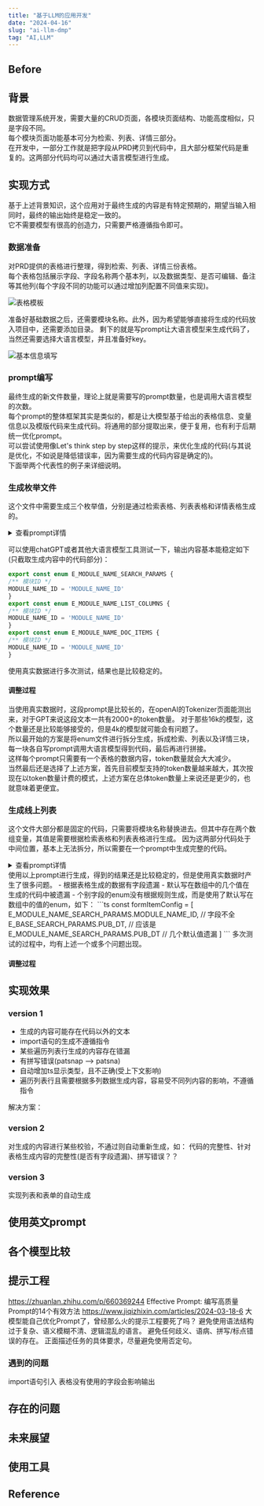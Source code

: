 ```yaml
---
title: "基于LLM的应用开发"
date: "2024-04-16"
slug: "ai-llm-dmp"
tag: "AI,LLM"
---
```


## Before

## 背景
数据管理系统开发，需要大量的CRUD页面，各模块页面结构、功能高度相似，只是字段不同。  
每个模块页面功能基本可分为检索、列表、详情三部分。  
在开发中，一部分工作就是把字段从PRD拷贝到代码中，且大部分框架代码是重复的。这两部分代码均可以通过大语言模型进行生成。

## 实现方式
基于上述背景知识，这个应用对于最终生成的内容是有特定预期的，期望当输入相同时，最终的输出始终是稳定一致的。  
它不需要模型有很高的创造力，只需要严格遵循指令即可。
### 数据准备
对PRD提供的表格进行整理，得到检索、列表、详情三份表格。  
每个表格包括展示字段、字段名称两个基本列，以及数据类型、是否可编辑、备注等其他列(每个字段不同的功能可以通过增加列配置不同值来实现)。

![表格模板](./LLM-dmp/data-template.jpg)

准备好基础数据之后，还需要模块名称。此外，因为希望能够直接将生成的代码放入项目中，还需要添加目录。
剩下的就是写prompt让大语言模型来生成代码了，当然还需要选择大语言模型，并且准备好key。

![基本信息填写](./LLM-dmp/basic-info.jpg)

### prompt编写
最终生成的新文件数量，理论上就是需要写的prompt数量，也是调用大语言模型的次数。  
每个prompt的整体框架其实是类似的，都是让大模型基于给出的表格信息、变量信息以及模版代码来生成代码。将通用的部分提取出来，便于复用，也有利于后期统一优化prompt。    
可以尝试使用像Let's think step by step这样的提示，来优化生成的代码(与其说是优化，不如说是降低错误率，因为需要生成的代码内容是确定的)。  
下面举两个代表性的例子来详细说明。

### 生成枚举文件
这个文件中需要生成三个枚举值，分别是通过检索表格、列表表格和详情表格生成的。    
<details>
  <summary>查看prompt详情</summary>
  <div>
    根据下面表格、模版代码、变量生成一段ts代码，所有显示声明的ts类型都需要保留，模板代码中的常量内容不做任何变更，要求如下：<br/>
    导出三个enum，分别为：<br/>
    enum E_\{转下划线大写(name)}\_SEARCH_PARAMS，enum中的每个枚举成员为检索字段表格中的[转为大写(检索字段)]。<br/>
    enum中的每个枚举成员的值为检索字段表格中的\[转为大写(检索字段)]。<br/>
    enum E_\{转下划线大写(name)}\_LIST_COLUMNS，enum中的每个枚举成员为列表字段表格中的\[转为大写(列表字段)]。<br/>
    enum中的每个枚举成员的值为列表字段表格中的\[转为大写(列表字段)]。<br/>
    enum E_\{转下划线大写(name)}\_DOC_ITEMS，enum中的每个枚举成员为详情字段表格中的\[转为大写(详情字段)]。<br/>
    enum中的每个枚举成员的值为详情字段表格中的\[转为大写(详情字段)]。<br/>
    在每个字段上方一行加/** 注释 \*/格式的注释，内容为该字段在下表中对应的字段名称。<br/>
    模板代码：<br/>
        /** 字段名称 \*/<br/>
        XX_XX = '\[转为大写(检索字段)]';<br/>
    }<br/>
        /** 字段名称 \*/<br/>
        XX_XX = '\[转为大写(列表字段)]';<br/>
    }<br/>
        /** 字段名称 \*/<br/>
        XX_XX = '\[转为大写(详情字段)]';<br/>
    }<br/>
    不生成任何import语句。<br/>
    请逐步思考，给出完整的正确的代码。<br/>
    name=ModuleName<br/>
    列表字段表格：<br/>
    | 列表字段           | 字段名称 | 数据类型   | 备注  |<br/>
    |----------------|------|--------|-----|<br/>
    | module_name_id | 模块ID | string | KEY |<br/>
    检索字段表格：<br/>
    | 检索字段           | 字段名称 | 检索类型   | 备注  |<br/>
    |----------------|------|--------|-----|<br/>
    | module_name_id | 模块ID | string | KEY |<br/>
    详情字段表格：<br/>
    | 详情字段           | 字段名称 | 可编辑 | 所占列数 | 备注  |<br/>
    |----------------|------|-----|------|-----|<br/>
    | module_name_id | 模块ID | 0   | 1    | KEY |<br/>
  </div>
</details>

可以使用chatGPT或者其他大语言模型工具测试一下，输出内容基本能稳定如下(只截取生成内容中的代码部分)：
```ts:title=enum.ts
export const enum E_MODULE_NAME_SEARCH_PARAMS {
/** 模块ID */
MODULE_NAME_ID = 'MODULE_NAME_ID'
}
export const enum E_MODULE_NAME_LIST_COLUMNS {
/** 模块ID */
MODULE_NAME_ID = 'MODULE_NAME_ID'
}
export const enum E_MODULE_NAME_DOC_ITEMS {
/** 模块ID */
MODULE_NAME_ID = 'MODULE_NAME_ID'
}
```
使用真实数据进行多次测试，结果也是比较稳定的。  

#### 调整过程
当使用真实数据时，这段prompt是比较长的，在openAI的Tokenizer页面能测出来，对于GPT来说这段文本一共有2000+的token数量。
对于那些16k的模型，这个数量还是比较能够接受的，但是4k的模型就可能会有问题了。  
所以最开始的方案是将enum文件进行拆分生成，拆成检索、列表以及详情三块，每一块各自写prompt调用大语言模型得到代码，最后再进行拼接。  
这样每个prompt只需要有一个表格的数据内容，token数量就会大大减少。  
当然最后还是选择了上述方案，首先目前模型支持的token数量越来越大，其次按现在以token数量计费的模式，上述方案在总体token数量上来说还是更少的，也就意味着更便宜。

### 生成线上列表
这个文件大部分都是固定的代码，只需要将模块名称替换进去。但其中存在两个数组变量，其值是需要根据检索表格和列表表格进行生成。
因为这两部分代码处于中间位置，基本上无法拆分，所以需要在一个prompt中生成完整的代码。
<details>
  <summary>查看prompt详情</summary>
  <div>
    根据下面表格、模版代码、变量生成一段ts代码，所有显示声明的ts类型都需要保留，模板代码中的常量内容不做任何变更，要求如下：<br/>
    导出一个component，名称为\{name}PreviewList。<br/>
    component中的setup函数中的内容补全规则如下formItemConfig数组值来自于检索字段表格中的\[E_转大写下划线\{name}_SEARCH_PARAMS].\[大写(检索字段)]，以及4个来自E_BASE_SEARCH_PARAMS的基本字段。<br/>
    columns数组值来自于列表字段表格中的\[E_转大写下划线\{name}_LIST_COLUMNS].\[大写(列表字段)]，以及5个来自E_BASE_TABLE_COLUMN的基本字段。<br/>
    常量定义完成，最后return一个组件，名称为Base\{name}ListPage。<br/>
    模板代码：<br/>
    name: '\{name}PreviewList',<br/>
    setup() \{<br/>
    const formItemConfig = \[<br/>
    E_\{转下划线大写(name)}_SEARCH_PARAMS.\{大写(检索字段表格中的检索字段名)},<br/>
    E_BASE_SEARCH_PARAMS.CREATED_BY,<br/>
    E_BASE_SEARCH_PARAMS.CREATED_TIME_RANGE,<br/>
    E_BASE_SEARCH_PARAMS.UPDATED_BY,<br/>
    E_BASE_SEARCH_PARAMS.UPDATED_TIME_RANGE,<br/>
    ];<br/>
    const columns = \[<br/>
    E_\{转下划线大写(name)}_LIST_COLUMNS.\{大写(列表字段)},<br/>
    E_BASE_TABLE_COLUMN.CREATED_TS,<br/>
    E_BASE_TABLE_COLUMN.CREATED_BY,<br/>
    E_BASE_TABLE_COLUMN.UPDATED_TS,<br/>
    E_BASE_TABLE_COLUMN.UPDATED_BY,<br/>
    E_BASE_TABLE_COLUMN.DATA_STATUS,<br/>
    ];<br/>
    return () => \{<br/>
    return (<br/>
    \<Base\{name}ListPage<br/>
    formItemConfig=\{formItemConfig}<br/>
    columns=\{columns}<br/>
    \>\</Base\{name}ListPage><br/>
    );<br/>
    };<br/>
    },<br/>
    });<br/>
    保留模板中的import语句。<br/>
    请逐步思考，给出完整的正确的代码。<br/>
    name=TranslationalMedicine<br/>
    列表字段表格：<br/>
    | 列表字段           | 字段名称 | 数据类型   | 备注  |<br/>
    |----------------|------|--------|-----|<br/>
    | module_name_id | 模块ID | string | KEY |<br/>
    检索字段表格：
    | 检索字段           | 字段名称 | 检索类型   | 备注  |<br/>
    |----------------|------|--------|-----|<br/>
    | module_name_id | 模块ID | string | KEY |<br/>
  </div>
</details>
使用以上prompt进行生成，得到的结果还是比较稳定的，但是使用真实数据时产生了很多问题。  
- 根据表格生成的数据有字段遗漏
- 默认写在数组中的几个值在生成的代码中被遗漏
- 个别字段的enum没有根据规则生成，而是使用了默认写在数组中的值的enum，如下：
```ts
const formItemConfig = [
  E_MODULE_NAME_SEARCH_PARAMS.MODULE_NAME_ID,
  // 字段不全
  E_BASE_SEARCH_PARAMS.PUB_DT, // 应该是E_MODULE_NAME_SEARCH_PARAMS.PUB_DT
  // 几个默认值遗漏
]
```
多次测试的过程中，均有上述一个或多个问题出现。

#### 调整过程

## 实现效果

### version 1
- 生成的内容可能存在代码以外的文本
- import语句的生成不遵循指令
- 某些遍历列表行生成的内容存在错漏
- 有拼写错误(patsnap --> patsna)
- 自动增加ts显示类型，且不正确(受上下文影响)
- 遍历列表行且需要根据多列数据生成内容，容易受不同列内容的影响，不遵循指令

解决方案：

### version 2
对生成的内容进行某些校验，不通过则自动重新生成，如：
代码的完整性、针对表格生成内容的完整性(是否有字段遗漏)、拼写错误？？

### version 3
实现列表和表单的自动生成

## 使用英文prompt

## 各个模型比较

## 提示工程
https://zhuanlan.zhihu.com/p/660369244 Effective Prompt: 编写高质量Prompt的14个有效方法
https://www.jiqizhixin.com/articles/2024-03-18-6 大模型能自己优化Prompt了，曾经那么火的提示工程要死了吗？
避免使用语法结构过于复杂、语义模糊不清、逻辑混乱的语言。
避免任何歧义、语病、拼写/标点错误的存在。
正面描述任务的具体要求，尽量避免使用否定句。

### 遇到的问题
import语句引入
表格没有使用的字段会影响输出

## 存在的问题

## 未来展望

## 使用工具

## Reference